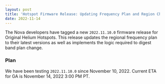 ```yaml
---
layout: post
title: 'Hotspot Firmware Release: Updating Frequency Plan and Region Change Logic'
date: 2022-11-14
---
```


The Nova developers have tagged a new `2022.11.10.0` firmware release for Original Helium Hotspots.
This release updates the regional frequency plan to their latest versions as well as implements the
logic required to digest band plan change.

### Plan

We have been testing `2022.11.10.0` since November 10, 2022. Current ETA for GA is November 14, 2022
3:00 PM PT.
